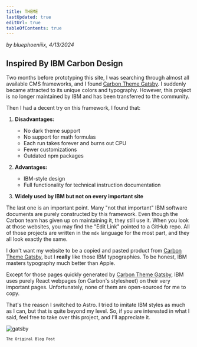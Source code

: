 ```yaml
---
title: THEME
lastUpdated: true
editUrl: true
tableOfContents: true
---
```


_by bluephoeniiix, 4/13/2024_

## Inspired By IBM Carbon Design

Two months before prototyping this site, I was searching through almost all available CMS frameworks, and I found [Carbon Theme Gatsby](). I suddenly became attracted to its unique colors and typography. However, this project is no longer maintained by IBM and has been transferred to the community.

Then I had a decent try on this framework, I found that:

1. **Disadvantages:**
   - No dark theme support
   - No support for math formulas
   - Each run takes forever and burns out CPU
   - Fewer customizations
   - Outdated npm packages

2. **Advantages:**
   - IBM-style design
   - Full functionality for technical instruction documentation

3. **Widely used by IBM but not on every important site**

The last one is an important point. Many "not that important" IBM software documents are purely constructed by this framework. Even though the Carbon team has given up on maintaining it, they still use it. When you look at those websites, you may find the "Edit Link" pointed to a GitHub repo. All of those projects are written in the `mdx` language for the most part, and they all look exactly the same.

I don't want my website to be a copied and pasted product from [Carbon Theme Gatsby](), but I **really** like those IBM typographies. To be honest, IBM masters typography much better than Apple.

Except for those pages quickly generated by [Carbon Theme Gatsby](), IBM uses purely React webpages (on Carbon's stylesheet) on their very important pages. Unfortunately, none of them are open-sourced for me to copy.

That's the reason I switched to Astro. I tried to imitate IBM styles as much as I can, but that is quite beyond my level. So, if you are interested in what I said, feel free to take over this project, and I'll appreciate it.


![gatsby](https://onedrive.live.com/embed?resid=8314CFC33D59BCE%2118013&authkey=%21AFOMj2j3Wej7jZY&width=2531&height=1240)
<p style="font-size: 10px; font-family: 'IBM Plex Mono', monospace; font-weight: 400;">The Original Blog Post</p>